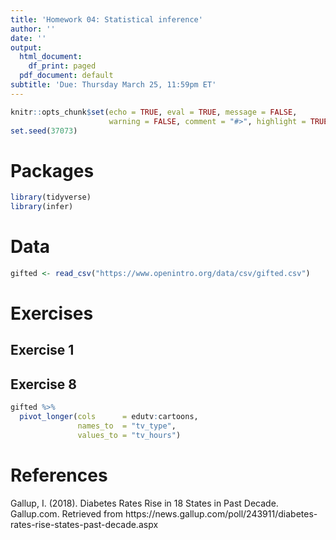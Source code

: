 ```yaml
---
title: 'Homework 04: Statistical inference'
author: ''
date: ''
output:
  html_document:
    df_print: paged
  pdf_document: default
subtitle: 'Due: Thursday March 25, 11:59pm ET'
---
```


```r
knitr::opts_chunk$set(echo = TRUE, eval = TRUE, message = FALSE, 
                      warning = FALSE, comment = "#>", highlight = TRUE)
set.seed(37073)
```

# Packages

```r
library(tidyverse)
library(infer)
```

# Data

```r
gifted <- read_csv("https://www.openintro.org/data/csv/gifted.csv")
```

# Exercises

## Exercise 1




## Exercise 8

```r
gifted %>% 
  pivot_longer(cols      = edutv:cartoons, 
               names_to  = "tv_type", 
               values_to = "tv_hours")
```



# References

Gallup, I. (2018). Diabetes Rates Rise in 18 States in Past Decade. 
Gallup.com. Retrieved from 
https://news.gallup.com/poll/243911/diabetes-rates-rise-states-past-decade.aspx